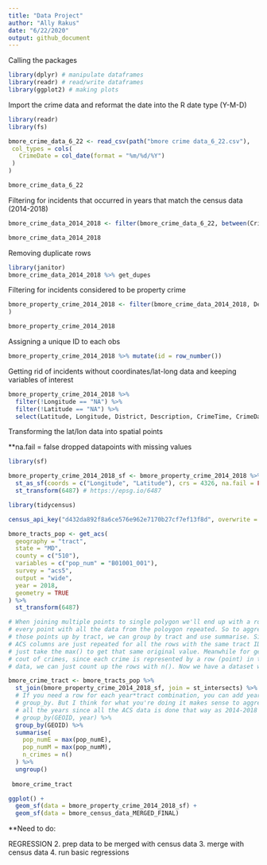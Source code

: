 ```yaml
---
title: "Data Project"
author: "Ally Rakus"
date: "6/22/2020"
output: github_document
---
```


Calling the packages 
```r
library(dplyr) # manipulate dataframes
library(readr) # read/write dataframes
library(ggplot2) # making plots
```

Import the crime data and reformat the date into the R date type (Y-M-D)
```r
library(readr)
library(fs)

bmore_crime_data_6_22 <- read_csv(path("bmore crime data_6_22.csv"),
 col_types = cols(
   CrimeDate = col_date(format = "%m/%d/%Y")
 )
)

bmore_crime_data_6_22

```

Filtering for incidents that occurred in years that match the census data (2014-2018)
```r
bmore_crime_data_2014_2018 <- filter(bmore_crime_data_6_22, between(CrimeDate, as.Date("2014-01-01"),as.Date("2018-12-31")))

bmore_crime_data_2014_2018
```

Removing duplicate rows 
```r
library(janitor)
bmore_crime_data_2014_2018 %>% get_dupes

```

Filtering for incidents considered to be property crime 
```r
bmore_property_crime_2014_2018 <- filter(bmore_crime_data_2014_2018, Description %in% c("BURGLARY", "LARCENY", "LARCENY FROM AUTO", "AUTO THEFT", "ARSON", "ROBBERY - STREET", "ROBBERY - CARJACKING", "ROBBERY - COMMERCIAL", "ROBBERY - RESIDENCE")
)

bmore_property_crime_2014_2018
```

Assigning a unique ID to each obs
```r
bmore_property_crime_2014_2018 %>% mutate(id = row_number())
```

Getting rid of incidents without coordinates/lat-long data and keeping variables of interest
```r
bmore_property_crime_2014_2018 %>% 
  filter(!Longitude == "NA") %>% 
  filter(!Latitude == "NA") %>% 
  select(Latitude, Longitude, District, Description, CrimeTime, CrimeDate)

```

Transforming the lat/lon data into spatial points 

**na.fail = false dropped datapoints with missing values
```r
library(sf)

bmore_property_crime_2014_2018_sf <- bmore_property_crime_2014_2018 %>% 
  st_as_sf(coords = c("Longitude", "Latitude"), crs = 4326, na.fail = FALSE) %>% 
  st_transform(6487) # https://epsg.io/6487
```

```r
library(tidycensus)

census_api_key("d432da892f8a6ce576e962e7170b27cf7ef13f8d", overwrite = TRUE, install = TRUE) 

bmore_tracts_pop <- get_acs(
  geography = "tract", 
  state = "MD",
  county = c("510"),
  variables = c("pop_num" = "B01001_001"),
  survey = "acs5",
  output = "wide",
  year = 2018,
  geometry = TRUE
) %>% 
  st_transform(6487)
```

```r

# When joining multiple points to single polygon we'll end up with a row for
# every point with all the data from the poloygon repeated. So to aggregate all
# those points up by tract, we can group by tract and use summarise. Since the
# ACS columns are just repeated for all the rows with the same tract ID we can
# just take the max() to get that same original value. Meanwhile for getting the
# cout of crimes, since each crime is represented by a row (point) in the crime
# data, we can just count up the rows with n(). Now we have a dataset with a row for each tract, the population, and the number of crimes. 

bmore_crime_tract <- bmore_tracts_pop %>% 
  st_join(bmore_property_crime_2014_2018_sf, join = st_intersects) %>% 
  # If you need a row for each year*tract combination, you can add year to the
  # group_by. But I think for what you're doing it makes sense to aggregate over
  # all the years since all the ACS data is done that way as 2014-2018 estimates
  # group_by(GEOID, year) %>%
  group_by(GEOID) %>% 
  summarise(
    pop_numE = max(pop_numE),
    pop_numM = max(pop_numM),
    n_crimes = n()
  ) %>% 
  ungroup()
  
 bmore_crime_tract 
```

```r
ggplot() +
  geom_sf(data = bmore_property_crime_2014_2018_sf) +
  geom_sf(data = bmore_census_data_MERGED_FINAL)
```

**Need to do: 

REGRESSION
2. prep data to be merged with census data
3. merge with census data
4. run basic regressions 






